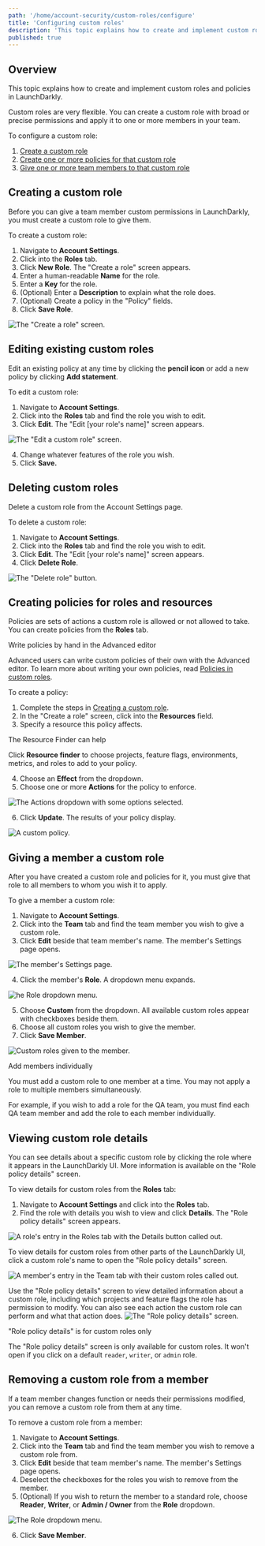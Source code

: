 ```yaml
---
path: '/home/account-security/custom-roles/configure'
title: 'Configuring custom roles'
description: 'This topic explains how to create and implement custom roles in LaunchDarkly. Create a custom role and apply it to one or more members in your team.'
published: true
---
```


## Overview

This topic explains how to create and implement custom roles and policies in LaunchDarkly.

Custom roles are very flexible. You can create a custom role with broad or precise permissions and apply it to one or more members in your team.

To configure a custom role:

1. [Create a custom role](#creating-a-custom-role)
2. [Create one or more policies for that custom role](#creating-policies-for-roles-and-resources)
3. [Give one or more team members to that custom role](#giving-a-member-a-custom-role)

## Creating a custom role

Before you can give a team member custom permissions in LaunchDarkly, you must create a custom role to give them.

To create a custom role:

1. Navigate to **Account Settings**.
2. Click into the **Roles** tab.
3. Click **New Role**. The "Create a role" screen appears.
4. Enter a human-readable **Name** for the role.
5. Enter a **Key** for the role.
6. (Optional) Enter a **Description** to explain what the role does.
7. (Optional) Create a policy in the "Policy" fields.
8. Click **Save Role**.

![The "Create a role" screen.](../../../../images/settings-roles-create.png)

## Editing existing custom roles

Edit an existing policy at any time by clicking the **pencil icon** or add a new policy by clicking **Add statement**.

To edit a custom role:

1. Navigate to **Account Settings**.
2. Click into the **Roles** tab and find the role you wish to edit.
3. Click **Edit**. The "Edit [your role's name]" screen appears.

![The "Edit a custom role" screen.](../../../../images/settings-roles-edit.png)

4. Change whatever features of the role you wish.
5. Click **Save.**

## Deleting custom roles

Delete a custom role from the Account Settings page.

To delete a custom role:

1. Navigate to **Account Settings**.
2. Click into the **Roles** tab and find the role you wish to edit.
3. Click **Edit**. The "Edit [your role's name]" screen appears.
4. Click **Delete Role**.

![The "Delete role" button.](../../../../images/settings-roles-delete.png)

## Creating policies for roles and resources

Policies are sets of actions a custom role is allowed or not allowed to take. You can create policies from the **Roles** tab.

<Callout intent="info">
  <CalloutTitle>Write policies by hand in the Advanced editor</CalloutTitle>
  <CalloutDescription>

Advanced users can write custom policies of their own with the Advanced editor. To learn more about writing your own
policies, read [Policies in custom roles](/home/account-security/custom-roles/policies).

  </CalloutDescription>
</Callout>

To create a policy:

1. Complete the steps in [Creating a custom role](#creating-a-custom-role).
2. In the "Create a role" screen, click into the **Resources** field.
3. Specify a resource this policy affects.

<Callout intent="info">
  <CalloutTitle>The Resource Finder can help</CalloutTitle>
  <CalloutDescription>

Click **Resource finder** to choose projects, feature flags, environments, metrics, and roles to add to your policy.

  </CalloutDescription>
</Callout>

4. Choose an **Effect** from the dropdown.
5. Choose one or more **Actions** for the policy to enforce.

![The Actions dropdown with some options selected.](../../../../images/settings-roles-resources-action-menu.png)

6. Click **Update**. The results of your policy display.

![A custom policy.](../../../../images/settings-roles-policy.png)

## Giving a member a custom role

After you have created a custom role and policies for it, you must give that role to all members to whom you wish it to apply.

To give a member a custom role:

1. Navigate to **Account Settings**.
2. Click into the **Team** tab and find the team member you wish to give a custom role.
3. Click **Edit** beside that team member's name. The member's Settings page opens.

![The member's Settings page.](../../../../images/settings-team-member-edit.png)

4. Click the member's **Role**. A dropdown menu expands.

![he Role dropdown menu.](../../../../images/settings-team-role-dropdown.png)

5. Choose **Custom** from the dropdown. All available custom roles appear with checkboxes beside them.
6. Choose all custom roles you wish to give the member.
7. Click **Save Member**.

![Custom roles given to the member.](../../../../images/settings-team-custom-roles-assigned.png)

<Callout intent="alert">
  <CalloutTitle>Add members individually</CalloutTitle>
  <CalloutDescription>

You must add a custom role to one member at a time. You may not apply a role to multiple members simultaneously.

For example, if you wish to add a role for the QA team, you must find each QA team member and add the role to each member individually.

  </CalloutDescription>
</Callout>

## Viewing custom role details

You can see details about a specific custom role by clicking the role where it appears in the LaunchDarkly UI. More information is available on the "Role policy details" screen.

To view details for custom roles from the **Roles** tab:

1. Navigate to **Account Settings** and click into the **Roles** tab.
2. Find the role with details you wish to view and click **Details**. The "Role policy details" screen appears.

![A role's entry in the Roles tab with the **Details** button called out.](../../../../images/settings-roles-details-callout.png)

To view details for custom roles from other parts of the LaunchDarkly UI, click a custom role's name to open the "Role policy details" screen.

![A member's entry in the Team tab with their custom roles called out.](../../../../images/settings-team-roles-callout.png)

Use the "Role policy details" screen to view detailed information about a custom role, including which projects and feature flags the role has permission to modify. You can also see each action the custom role can perform and what that action does.
![The "Role policy details" screen.](../../../../images/settings-roles-role-policy-details.png)

<Callout intent="info">
  <CalloutTitle>"Role policy details" is for custom roles only</CalloutTitle>
  <CalloutDescription>

The "Role policy details" screen is only available for custom roles. It won't open if you click on a default
`reader`, `writer`, or `admin` role.

  </CalloutDescription>
</Callout>

## Removing a custom role from a member

If a team member changes function or needs their permissions modified, you can remove a custom role from them at any time.

To remove a custom role from a member:

1. Navigate to **Account Settings**.
2. Click into the **Team** tab and find the team member you wish to remove a custom role from.
3. Click **Edit** beside that team member's name. The member's Settings page opens.
4. Deselect the checkboxes for the roles you wish to remove from the member.
5. (Optional) If you wish to return the member to a standard role, choose **Reader**, **Writer**, or **Admin / Owner** from the **Role** dropdown.

![The Role dropdown menu.](../../../../images/settings-team-role-dropdown.png)

6. Click **Save Member**.
